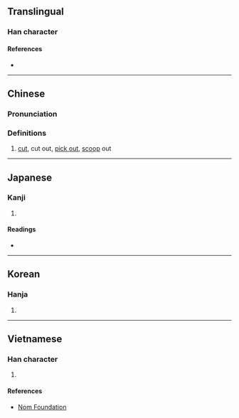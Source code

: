 {{character info/new}}
==Translingual==

===Han character===
{{Han char|rn=18|rad=刀|as=08|sn=10|four=32200|canj=JULN|ids=⿰宛刂}}

====References====
* {{Han ref|kx=0141.160|dkj=02044|dj=0321.020|hdz=10346.020|uh=525C|ud=21084|bh=ADE6|bd=44518}}

----

==Chinese==
{{zh-forms}}

===Pronunciation===
{{zh-pron
|m=wān
|c=wun1
|mc=y
|oc=y
|ma=
|cat=v
}}

===Definitions===
{{zh-hanzi}}

# [[cut]], cut out, [[pick out]], [[scoop]] out

----

==Japanese==

===Kanji===
{{ja-kanji|grade=|rs=刀08}}

# {{defn|lang=ja|sort=刀08}}

====Readings====
* {{ja-readings|on=[[わん]] (wan)|kun=[[けずる]] (kezuru), [[えぐる]] (eguru)}}

----

==Korean==

===Hanja===
{{ko-hanja|hangeul=완|rv=wan|mr=wan}}

# {{defn|lang=ko|sort=刀08}}

----

==Vietnamese==

===Han character===
{{vi-readings|rs=刀08| hanviet = uyển}}

# {{defn|lang=vi|sort=刀08}}

====References====
*[http://nomfoundation.org/common/nom_details.php?codepoint=525c Nom Foundation]